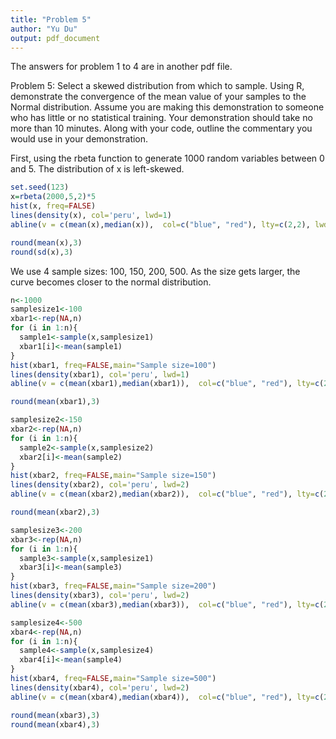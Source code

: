 ```yaml
---
title: "Problem 5"
author: "Yu Du"
output: pdf_document
---
```


The answers for problem 1 to 4 are in another pdf file.

Problem 5:
Select a skewed distribution from which to sample. Using R, demonstrate the convergence of the mean value of your samples to the Normal distribution. Assume you are making this demonstration to someone who has little or no statistical training. Your demonstration should take no more than 10 minutes. Along with your code, outline the commentary you would use in your demonstration.

First, using the rbeta function to generate 1000 random variables between 0 and 5. The distribution of x is left-skewed.
```r
set.seed(123)
x=rbeta(2000,5,2)*5
hist(x, freq=FALSE)
lines(density(x), col='peru', lwd=1)
abline(v = c(mean(x),median(x)),  col=c("blue", "red"), lty=c(2,2), lwd=c(3, 3))
```

```r
round(mean(x),3)
round(sd(x),3)
```

We use 4 sample sizes: 100, 150, 200, 500. As the size gets larger, the curve becomes closer to the normal distribution.
```r
n<-1000
samplesize1<-100
xbar1<-rep(NA,n)
for (i in 1:n){
  sample1<-sample(x,samplesize1)
  xbar1[i]<-mean(sample1)
}
hist(xbar1, freq=FALSE,main="Sample size=100")
lines(density(xbar1), col='peru', lwd=1)
abline(v = c(mean(xbar1),median(xbar1)),  col=c("blue", "red"), lty=c(2,2), lwd=c(3, 3))
```
```r
round(mean(xbar1),3)
```

```r
samplesize2<-150
xbar2<-rep(NA,n)
for (i in 1:n){
  sample2<-sample(x,samplesize2)
  xbar2[i]<-mean(sample2)
}
hist(xbar2, freq=FALSE,main="Sample size=150")
lines(density(xbar2), col='peru', lwd=2)
abline(v = c(mean(xbar2),median(xbar2)),  col=c("blue", "red"), lty=c(2,2), lwd=c(3, 3))
```
```r
round(mean(xbar2),3)
```

```r
samplesize3<-200
xbar3<-rep(NA,n)
for (i in 1:n){
  sample3<-sample(x,samplesize1)
  xbar3[i]<-mean(sample3)
}
hist(xbar3, freq=FALSE,main="Sample size=200")
lines(density(xbar3), col='peru', lwd=2)
abline(v = c(mean(xbar3),median(xbar3)),  col=c("blue", "red"), lty=c(2,2), lwd=c(3, 3))
```

```r
samplesize4<-500
xbar4<-rep(NA,n)
for (i in 1:n){
  sample4<-sample(x,samplesize4)
  xbar4[i]<-mean(sample4)
}
hist(xbar4, freq=FALSE,main="Sample size=500")
lines(density(xbar4), col='peru', lwd=2)
abline(v = c(mean(xbar4),median(xbar4)),  col=c("blue", "red"), lty=c(2,2), lwd=c(3, 3))
```

```r
round(mean(xbar3),3)
round(mean(xbar4),3)
```




